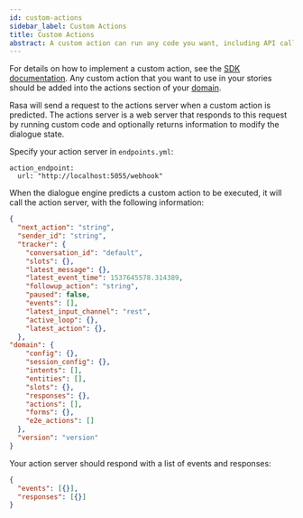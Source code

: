 ```yaml
---
id: custom-actions
sidebar_label: Custom Actions
title: Custom Actions
abstract: A custom action can run any code you want, including API calls, database queries etc. They can turn on the lights, add an event to a calendar, check a user's bank balance, or anything else you can imagine.
---
```


For details on how to implement a custom action, see the [SDK documentation](https://rasa.com/docs/action-server/running-action-server).
Any custom action that you want to use in your stories should be added into the
actions section of your [domain](./domain.mdx).

Rasa will send a request to the actions server when a custom action is predicted. 
The actions server is a web server that responds to this request by running custom code and
optionally returns information to modify the dialogue state.

Specify your action server in `endpoints.yml`:
  ```yaml-rasa
  action_endpoint:
    url: "http://localhost:5055/webhook"
  ```

When the dialogue engine predicts a custom action to be executed, it will call
the action server, with the following information:

```json
{
  "next_action": "string",
  "sender_id": "string",
  "tracker": {
    "conversation_id": "default",
    "slots": {},
    "latest_message": {},
    "latest_event_time": 1537645578.314389,
    "followup_action": "string",
    "paused": false,
    "events": [],
    "latest_input_channel": "rest",
    "active_loop": {},
    "latest_action": {},
  },
"domain": {
    "config": {},
    "session_config": {},
    "intents": [],
    "entities": [],
    "slots": {},
    "responses": {},
    "actions": [],
    "forms": {},
    "e2e_actions": []
  },
  "version": "version"
}
```

Your action server should respond with a list of events and responses:

```json
{
  "events": [{}],
  "responses": [{}]
}
```

